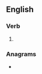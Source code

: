 {{also|Borged}}

==English==

===Verb===
{{head|en|verb form}}

# {{en-past of|borg}}

===Anagrams===
* {{l|en|bodger}}